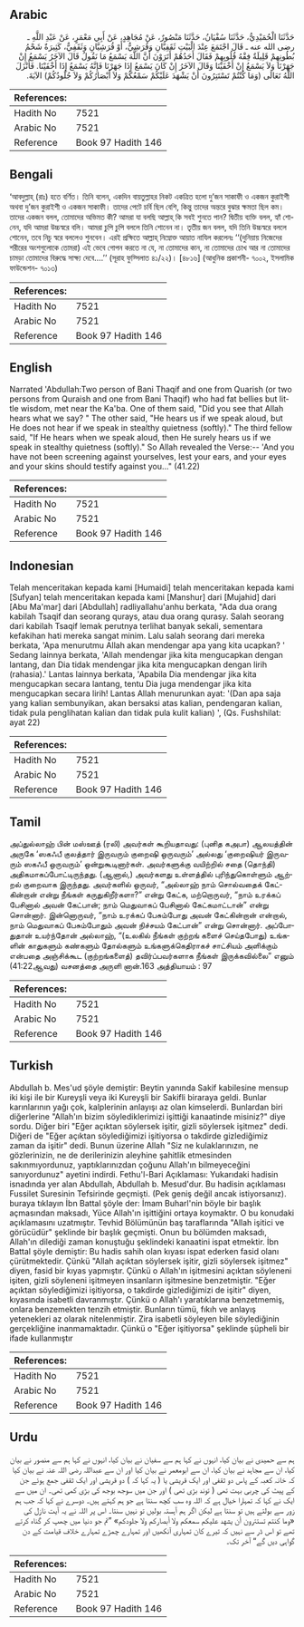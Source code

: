 ## Arabic


<div dir="rtl" lang="ar" style={{fontSize:'larger',backgroundColor:'#f8f9fa',padding:20}}>
حَدَّثَنَا الْحُمَيْدِيُّ، حَدَّثَنَا سُفْيَانُ، حَدَّثَنَا مَنْصُورٌ، عَنْ مُجَاهِدٍ، عَنْ أَبِي مَعْمَرٍ، عَنْ عَبْدِ اللَّهِ ـ رضى الله عنه ـ قَالَ اجْتَمَعَ عِنْدَ الْبَيْتِ ثَقَفِيَّانِ وَقُرَشِيٌّ، أَوْ قُرَشِيَّانِ وَثَقَفِيٌّ، كَثِيرَةٌ شَحْمُ بُطُونِهِمْ قَلِيلَةٌ فِقْهُ قُلُوبِهِمْ فَقَالَ أَحَدُهُمْ أَتَرَوْنَ أَنَّ اللَّهَ يَسْمَعُ مَا نَقُولُ قَالَ الآخَرُ يَسْمَعُ إِنْ جَهَرْنَا وَلاَ يَسْمَعُ إِنْ أَخْفَيْنَا وَقَالَ الآخَرُ إِنْ كَانَ يَسْمَعُ إِذَا جَهَرْنَا فَإِنَّهُ يَسْمَعُ إِذَا أَخْفَيْنَا‏.‏ فَأَنْزَلَ اللَّهُ تَعَالَى ‏(‏وَمَا كُنْتُمْ تَسْتَتِرُونَ أَنْ يَشْهَدَ عَلَيْكُمْ سَمْعُكُمْ وَلاَ أَبْصَارُكُمْ وَلاَ جُلُودُكُمْ‏)‏ الآيَةَ‏.‏
</div>
<div style={{backgroundColor:'#f8f9fa',padding:20, marginBottom: 10}}><table> <thead> <tr> <th>References:</th> <th></th> </tr> </thead> <tbody><tr><td>Hadith No</td><td>7521</td></tr><tr><td>Arabic No</td><td>7521</td></tr><tr><td>Reference</td><td>Book 97 Hadith 146</td></tr></tbody></table></div>

## Bengali


<div dir="ltr" lang="bn" style={{fontSize:'larger',backgroundColor:'#f8f9fa',padding:20}}>
‘আবদুল্লাহ্ (রাঃ) হতে বর্ণিত। তিনি বলেন, একদিন বায়তুল্লাহর নিকট একত্রিত হলো দু’জন সাকাফী ও একজন কুরাইশী অথবা দু’জন কুরাইশী ও একজন সাকাফী। তাদের পেটে চর্বি ছিল বেশি, কিন্তু তাদের অন্তরে বুঝার ক্ষমতা ছিল কম। তাদের একজন বলল, তোমাদের অভিমত কী? আমরা যা বলছি আল্লাহ্ কি সবই শুনতে পান? দ্বিতীয় ব্যক্তি বলল, হ্যাঁ শোনেন, যদি আমরা উচ্চস্বরে বলি। আমরা চুপি চুপি বললে তিনি শোনেন না। তৃতীয় জন বলল, যদি তিনি উচ্চস্বরে বললে শোনেন, তবে নিচু স্বরে বললেও শুনবেন। এরই প্রক্ষিতে আল্লাহ্ নিম্নোক্ত আয়াত নাযিল করলেনঃ ‘‘(দুনিয়ায় নিজেদের শরীরের অংশগুলোকে তোমরা) এই ভেবে গোপন করতে না যে, না তোমাদের কান, না তোমাদের চোখ আর না তোমাদের চামড়া তোমাদের বিরুদ্ধে সাক্ষ্য দেবে....’’ (সূরাহ ফুস্সিলাত ৪১/২২)। [৪৮১৬] (আধুনিক প্রকাশনী- ৭০০২, ইসলামিক ফাউন্ডেশন- ৭০১৩)
</div>
<div style={{backgroundColor:'#f8f9fa',padding:20, marginBottom: 10}}><table> <thead> <tr> <th>References:</th> <th></th> </tr> </thead> <tbody><tr><td>Hadith No</td><td>7521</td></tr><tr><td>Arabic No</td><td>7521</td></tr><tr><td>Reference</td><td>Book 97 Hadith 146</td></tr></tbody></table></div>

## English


<div dir="ltr" lang="en" style={{fontSize:'larger',backgroundColor:'#f8f9fa',padding:20}}>
Narrated 'Abdullah:Two person of Bani Thaqif and one from Quarish (or two persons from Quraish and one from Bani Thaqif) who had fat bellies but little wisdom, met near the Ka'ba. One of them said, "Did you see that Allah hears what we say? " The other said, "He hears us if we speak aloud, but He does not hear if we speak in stealthy quietness (softly)." The third fellow said, "If He hears when we speak aloud, then He surely hears us if we speak in stealthy quietness (softly)." So Allah revealed the Verse:-- 'And you have not been screening against yourselves, lest your ears, and your eyes and your skins should testify against you..." (41.22)
</div>
<div style={{backgroundColor:'#f8f9fa',padding:20, marginBottom: 10}}><table> <thead> <tr> <th>References:</th> <th></th> </tr> </thead> <tbody><tr><td>Hadith No</td><td>7521</td></tr><tr><td>Arabic No</td><td>7521</td></tr><tr><td>Reference</td><td>Book 97 Hadith 146</td></tr></tbody></table></div>

## Indonesian


<div dir="ltr" lang="id" style={{fontSize:'larger',backgroundColor:'#f8f9fa',padding:20}}>
Telah menceritakan kepada kami [Humaidi] telah menceritakan kepada kami [Sufyan] telah menceritakan kepada kami [Manshur] dari [Mujahid] dari [Abu Ma'mar] dari [Abdullah] radliyallahu'anhu berkata, "Ada dua orang kabilah Tsaqif dan seorang qurays, atau dua orang qurasy. Salah seorang dari kabilah Tsaqif lemak perutnya terlihat banyak sekali, sementara kefakihan hati mereka sangat minim. Lalu salah seorang dari mereka berkata, 'Apa menurutmu Allah akan mendengar apa yang kita ucapkan? ' Sedang lainnya berkata, 'Allah mendengar jika kita mengucapkan dengan lantang, dan Dia tidak mendengar jika kita mengucapkan dengan lirih (rahasia).' Lantas lainnya berkata, 'Apabila Dia mendengar jika kita mengucapkan secara lantang, tentu Dia juga mendengar jika kita mengucapkan secara lirih! Lantas Allah menurunkan ayat: '(Dan apa saja yang kalian sembunyikan, akan bersaksi atas kalian, pendengaran kalian, tidak pula penglihatan kalian dan tidak pula kulit kalian) ', (Qs. Fushshilat: ayat 22)
</div>
<div style={{backgroundColor:'#f8f9fa',padding:20, marginBottom: 10}}><table> <thead> <tr> <th>References:</th> <th></th> </tr> </thead> <tbody><tr><td>Hadith No</td><td>7521</td></tr><tr><td>Arabic No</td><td>7521</td></tr><tr><td>Reference</td><td>Book 97 Hadith 146</td></tr></tbody></table></div>

## Tamil


<div dir="ltr" lang="ta" style={{fontSize:'larger',backgroundColor:'#f8f9fa',padding:20}}>
அப்துல்லாஹ் பின் மஸ்ஊத் (ரலி) அவர்கள் கூறியதாவது: (புனித கஅபா) ஆலயத்தின் அருகே ‘ஸகஃபீ குலத்தார் இருவரும் குறைஷி ஒருவரும்’ அல்லது ‘குறைஷியர் இருவரும் ஸகஃபீ ஒருவரும்’ ஒன்றுகூடினார்கள். அவர்களுக்கு வயிற்றில் சதை (தொந்தி) அதிகமாகப்போட்டிருந்தது. (ஆனால்,) அவர்களது உள்ளத்தில் புரிந்துகொள்ளும் ஆற்றல் குறைவாக இருந்தது. அவர்களில் ஒருவர், “அல்லாஹ் நாம் சொல்வதைக் கேட்கின்றான் என்று நீங்கள் கருதுகிறீர்களா?” என்று கேட்க, மற்றொருவர், “நாம் உரக்கப் பேசினால் அவன் கேட்பான்; நாம் மெதுவாகப் பேசினால் கேட்கமாட்டான்” என்று சொன்னார். இன்னொருவர், “நாம் உரக்கப் பேசும்போது அவன் கேட்கின்றான் என்றால், நாம் மெதுவாகப் பேசும்போதும் அவன் நிச்சயம் கேட்பான்” என்று சொன்னார். அப்போதுதான் உயர்ந்தோன் அல்லாஹ், “(உலகில் நீங்கள் குற்றங் களைச் செய்தபோது) உங்களின் காதுகளும் கண்களும் தோல்களும் உங்களுக்கெதிராகச் சாட்சியம் அளிக்கும் என்பதை அஞ்சிக்கூட (குற்றங்களைத்) தவிர்ப்பவர்களாக நீங்கள் இருக்கவில்லை” எனும் (41:22ஆவது) வசனத்தை அருளி னான்.163 அத்தியாயம் : 97
</div>
<div style={{backgroundColor:'#f8f9fa',padding:20, marginBottom: 10}}><table> <thead> <tr> <th>References:</th> <th></th> </tr> </thead> <tbody><tr><td>Hadith No</td><td>7521</td></tr><tr><td>Arabic No</td><td>7521</td></tr><tr><td>Reference</td><td>Book 97 Hadith 146</td></tr></tbody></table></div>

## Turkish


<div dir="ltr" lang="tr" style={{fontSize:'larger',backgroundColor:'#f8f9fa',padding:20}}>
Abdullah b. Mes'ud şöyle demiştir: Beytin yanında Sakif kabilesine mensup iki kişi ile bir Kureyşli veya iki Kureyşli bir Sakifli biraraya geldi. Bunlar karınlarının yağı çok, kalplerinin anlayışı az olan kimselerdi. Bunlardan biri diğerlerine "Allah'ın bizim söylediklerimizi işittiği kanaatinde misiniz?" diye sordu. Diğer biri "Eğer açıktan söylersek işitir, gizli söylersek işitmez" dedi. Diğeri de "Eğer açıktan söylediğimizi işitiyorsa o takdirde gizlediğimiz zaman da işitir" dedi. Bunun üzerine Allah "Siz ne kulaklarınızın, ne gözlerinizin, ne de derilerinizin aleyhine şahitIik etmesinden sakınmıyordunuz, yaptıklarınızdan çoğunu Allah'ın bilmeyeceğini sanıyordunuz" ayetini indirdi. Fethu'l-Bari Açıklaması: Yukarıdaki hadisin isnadında yer alan Abdullah, Abdullah b. Mesud'dur. Bu hadisin açıklaması Fussilet Suresinin Tefsirinde geçmişti. (Pek geniş değil ancak istiyorsanız). buraya tıklayın İbn Battal şöyle der: İmam Buharl'nin böyle bir başlık açmasından maksadı, Yüce Allah'ın işittiğini ortaya koymaktır. O bu konudaki açıklamasını uzatmıştır. Tevhid Bölümünün baş taraflarında "Allah işitici ve görücüdür" şeklinde bir başlık geçmişti. Onun bu bölümden maksadı, Allah'ın dilediği zaman konuştuğu şeklindeki kanaatini ispat etmektir. İbn Battal şöyle demiştir: Bu hadis sahih olan kıyası ispat ederken fasid olanı çürütmektedir. Çünkü "Allah açıktan söylersek işitir, gizli söylersek işitmez" diyen, fasid bir kıyas yapmıştır. Çünkü o Allah'ın işitmesini açıktan söyleneni işiten, gizli söyleneni işitmeyen insanların işitmesine benzetmiştir. "Eğer açıktan söylediğimizi işitiyorsa, o takdirde gizlediğimizi de işitir" diyen, kıyasında isabetli davranmıştır. Çünkü o Allah'ı yaratıklarına benzetmemiş, onlara benzemekten tenzih etmiştir. Bunların tümü, fıkıh ve anlayış yetenekleri az olarak nitelenmiştir. Zira isabetli söyleyen bile söylediğinin gerçekliğine inanmamaktadır. Çünkü o "Eğer işitiyorsa" şeklinde şüpheli bir ifade kullanmıştır
</div>
<div style={{backgroundColor:'#f8f9fa',padding:20, marginBottom: 10}}><table> <thead> <tr> <th>References:</th> <th></th> </tr> </thead> <tbody><tr><td>Hadith No</td><td>7521</td></tr><tr><td>Arabic No</td><td>7521</td></tr><tr><td>Reference</td><td>Book 97 Hadith 146</td></tr></tbody></table></div>

## Urdu


<div dir="rtl" lang="ur" style={{fontSize:'larger',backgroundColor:'#f8f9fa',padding:20}}>
ہم سے حمیدی نے بیان کیا، انہوں نے کہا ہم سے سفیان نے بیان کیا، انہوں نے کہا ہم سے منصور نے بیان کیا، ان سے مجاہد نے بیان کیا، ان سے ابومعمر نے بیان کیا اور ان سے عبداللہ رضی اللہ عنہ نے بیان کیا کہ خانہ کعبہ کے پاس دو ثقفی اور ایک قریشی یا ( یہ کہا کہ ) دو قریشی اور ایک ثقفی جمع ہوئے جن کے پیٹ کی چربی بہت تھی ( توند بڑی تھی ) اور جن میں سوجھ بوجھ کی بڑی کمی تھی۔ ان میں سے ایک نے کہا کہ تمہارا خیال ہے کہ اللہ وہ سب کچھ سنتا ہے جو ہم کہتے ہیں۔ دوسرے نے کہا کہ جب ہم زور سے بولتے ہیں تو سنتا ہے لیکن اگر ہم آہستہ بولیں تو نہیں سنتا۔ اس پر اللہ نے یہ آیت نازل کی «وما كنتم تستترون أن يشهد عليكم سمعكم ولا أبصاركم ولا جلودكم‏» ”تم جو دنیا میں چھپ کر گناہ کرتے تھے تو اس ڈر سے نہیں کہ تیرے کان تمہاری آنکھیں اور تمہارے چمڑے تمہارے خلاف قیامت کے دن گواہی دیں گے“ آخر تک۔
</div>
<div style={{backgroundColor:'#f8f9fa',padding:20, marginBottom: 10}}><table> <thead> <tr> <th>References:</th> <th></th> </tr> </thead> <tbody><tr><td>Hadith No</td><td>7521</td></tr><tr><td>Arabic No</td><td>7521</td></tr><tr><td>Reference</td><td>Book 97 Hadith 146</td></tr></tbody></table></div>